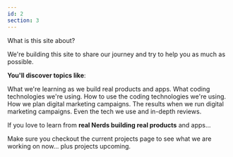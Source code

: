 ```yaml
---
id: 2
section: 3
---
```



<BaseSubhead>What is this site about?</BaseSubhead>

We're building this site to share our journey and try to help you as much as possible.

**You'll discover topics like**:

<UnorderedList>
  <BaseBullet small={true}>What we're learning as we build real products and apps.</BaseBullet>
  <BaseBullet small={true}>What coding technologies we're using.</BaseBullet>
  <BaseBullet small={true}>How to use the coding technologies we're using.</BaseBullet>
  <BaseBullet small={true}>How we plan digital marketing campaigns.</BaseBullet>
  <BaseBullet small={true}>The results when we run digital marketing campaigns.</BaseBullet>
  <BaseBullet small={true}>Even the tech we use and in-depth reviews.</BaseBullet>
</UnorderedList>

If you love to learn from **real Nerds building real products** and apps...

Make sure you checkout the current projects page to see what we are working on now... plus projects upcoming.
